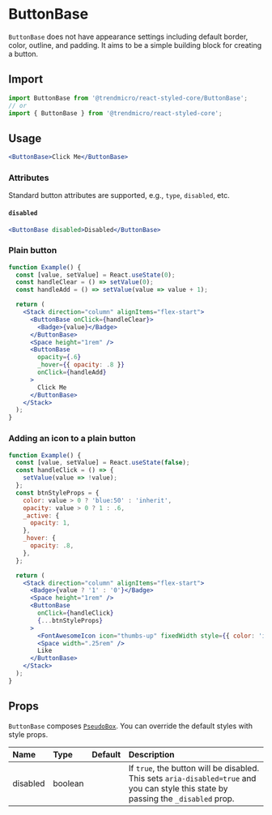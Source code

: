 # ButtonBase

`ButtonBase` does not have appearance settings including default border, color, outline, and padding. It aims to be a simple building block for creating a button.

## Import

```js
import ButtonBase from '@trendmicro/react-styled-core/ButtonBase';
// or
import { ButtonBase } from '@trendmicro/react-styled-core';
```

## Usage

```jsx
<ButtonBase>Click Me</ButtonBase>
```

### Attributes

Standard button attributes are supported, e.g., `type`, `disabled`, etc.

#### `disabled`

```jsx
<ButtonBase disabled>Disabled</ButtonBase>
```

### Plain button

```jsx
function Example() {
  const [value, setValue] = React.useState(0);
  const handleClear = () => setValue(0);
  const handleAdd = () => setValue(value => value + 1);

  return (
    <Stack direction="column" alignItems="flex-start">
      <ButtonBase onClick={handleClear}>
        <Badge>{value}</Badge>
      </ButtonBase>
      <Space height="1rem" />
      <ButtonBase
        opacity={.6}
        _hover={{ opacity: .8 }}
        onClick={handleAdd}
      >
        Click Me
      </ButtonBase>
    </Stack>
  );
}
```

### Adding an icon to a plain button

```jsx
function Example() {
  const [value, setValue] = React.useState(false);
  const handleClick = () => {
    setValue(value => !value);
  };
  const btnStyleProps = {
    color: value > 0 ? 'blue:50' : 'inherit',
    opacity: value > 0 ? 1 : .6,
    _active: {
      opacity: 1,
    },
    _hover: {
      opacity: .8,
    },
  };

  return (
    <Stack direction="column" alignItems="flex-start">
      <Badge>{value ? '1' : '0'}</Badge>
      <Space height="1rem" />
      <ButtonBase
        onClick={handleClick}
        {...btnStyleProps}
      >
        <FontAwesomeIcon icon="thumbs-up" fixedWidth style={{ color: 'inherit' }} />
        <Space width=".25rem" />
        Like
      </ButtonBase>
    </Stack>
  );
}
```

## Props

`ButtonBase` composes [`PseudoBox`](./pseudobox). You can override the default styles with style props.

| Name | Type | Default | Description |
| :--- | :--- | :------ | :---------- |
| disabled | boolean | | If `true`, the button will be disabled. This sets `aria-disabled=true` and you can style this state by passing the `_disabled` prop. |
